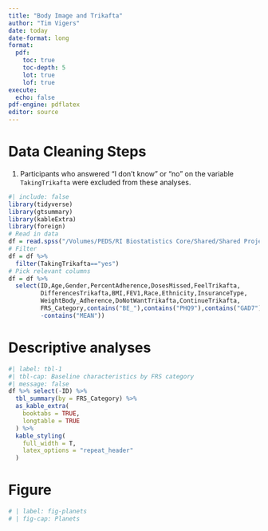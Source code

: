 ```yaml
---
title: "Body Image and Trikafta"
author: "Tim Vigers"
date: today
date-format: long
format:
  pdf:
    toc: true
    toc-depth: 5
    lot: true
    lof: true
execute:
  echo: false
pdf-engine: pdflatex
editor: source
---
```


# Data Cleaning Steps

1.  Participants who answered "I don't know" or "no" on the variable `TakingTrikafta` were excluded from these analyses.

```r
#| include: false
library(tidyverse)
library(gtsummary)
library(kableExtra)
library(foreign)
# Read in data
df = read.spss("/Volumes/PEDS/RI Biostatistics Core/Shared/Shared Projects/Vigers/CF/Emily Muther/Body Image and Trikafta/Data_Raw/TrikaftaBodyImage3.6.23.sav",to.data.frame = T)
# Filter
df = df %>% 
  filter(TakingTrikafta=="yes")
# Pick relevant columns
df = df %>% 
  select(ID,Age,Gender,PercentAdherence,DosesMissed,FeelTrikafta,
         DifferencesTrikafta,BMI,FEV1,Race,Ethnicity,InsuranceType,
         WeightBody_Adherence,DoNotWantTrikafta,ContinueTrikafta,
         FRS_Category,contains("BE_"),contains("PHQ9"),contains("GAD7"),
         -contains("MEAN"))
```

# Descriptive analyses

```r
#| label: tbl-1
#| tbl-cap: Baseline characteristics by FRS category
#| message: false
df %>% select(-ID) %>%
  tbl_summary(by = FRS_Category) %>%
  as_kable_extra(
    booktabs = TRUE,
    longtable = TRUE
  ) %>% 
  kable_styling(
    full_width = T,
    latex_options = "repeat_header"
  )
```

# Figure

```r
# | label: fig-planets
# | fig-cap: Planets

```
